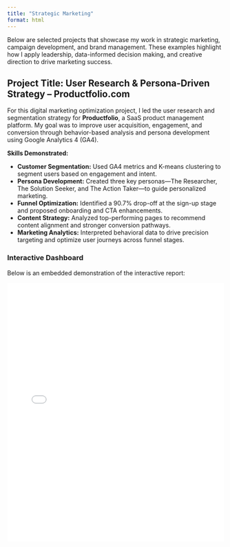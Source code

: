 ```yaml
---
title: "Strategic Marketing"
format: html
---
```


Below are selected projects that showcase my work in strategic marketing, campaign development, and brand management. These examples highlight how I apply leadership, data-informed decision making, and creative direction to drive marketing success.

## Project Title: User Research & Persona-Driven Strategy – Productfolio.com

For this digital marketing optimization project, I led the user research and segmentation strategy for **Productfolio**, a SaaS product management platform. My goal was to improve user acquisition, engagement, and conversion through behavior-based analysis and persona development using Google Analytics 4 (GA4).

**Skills Demonstrated:**

- **Customer Segmentation:** Used GA4 metrics and K-means clustering to segment users based on engagement and intent.
- **Persona Development:** Created three key personas—The Researcher, The Solution Seeker, and The Action Taker—to guide personalized marketing.
- **Funnel Optimization:** Identified a 90.7% drop-off at the sign-up stage and proposed onboarding and CTA enhancements.
- **Content Strategy:** Analyzed top-performing pages to recommend content alignment and stronger conversion pathways.
- **Marketing Analytics:** Interpreted behavioral data to drive precision targeting and optimize user journeys across funnel stages.

### Interactive Dashboard

Below is an embedded demonstration of the interactive report:

<iframe src="Productfolio.html" width="100%" height="600px" style="border: none;"></iframe>

